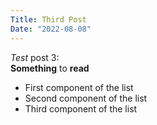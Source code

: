 ```yaml
---
Title: Third Post 
Date: "2022-08-08"
---
```


*Test* post 3: <br />
**Something** to **read** 

- First component of the list
- Second component of the list
- Third component of the list
